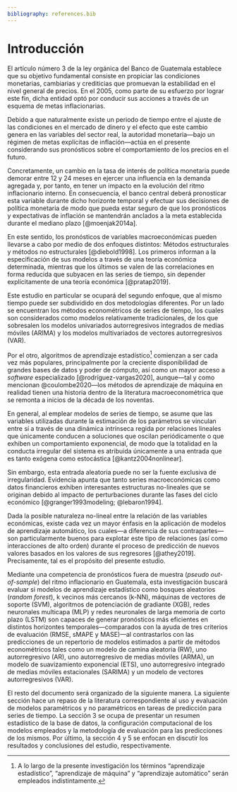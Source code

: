 ```yaml
---
bibliography: references.bib
---
```


# Introducción

El artículo número 3 de la ley orgánica del Banco de Guatemala establece que su objetivo fundamental consiste en propiciar las condiciones monetarias, cambiarias y crediticias que promuevan la estabilidad en el nivel general de precios. En el 2005, como parte de su esfuerzo por lograr este fin, dicha entidad optó por conducir sus acciones a través de un esquema de metas inflacionarias.

Debido a que naturalmente existe un periodo de tiempo entre el ajuste de las condiciones en el mercado de dinero y el efecto que este cambio genera en las variables del sector real, la autoridad monetaria---bajo un régimen de metas explícitas de inflación---actúa en el presente considerando sus pronósticos sobre el comportamiento de los precios en el futuro.

Concretamente, un cambio en la tasa de interés de política monetaria puede demorar entre 12 y 24 meses en ejercer una influencia en la demanda agregada y, por tanto, en tener un impacto en la evolución del ritmo inflacionario interno. En consecuencia, el banco central deberá pronosticar esta variable durante dicho horizonte temporal y efectuar sus decisiones de política monetaria de modo que pueda estar seguro de que los pronósticos y expectativas de inflación se mantendrán anclados a la meta establecida durante el mediano plazo [@moenjak2014a].

En este sentido, los pronósticos de variables macroeconómicas pueden llevarse a cabo por medio de dos enfoques distintos: Métodos estructurales y métodos no estructurales [@diebold1998]. Los primeros informan a la especificación de sus modelos a través de una teoría económica determinada, mientras que los últimos se valen de las correlaciones en forma reducida que subyacen en las series de tiempo, sin depender explícitamente de una teoría económica [@pratap2019].

Este estudio en particular se ocupará del segundo enfoque, que al mismo tiempo puede ser subdividido en dos metodologías diferentes. Por un lado se encuentran los métodos econométricos de series de tiempo, los cuales son considerados como modelos relativamente tradicionales, de los que sobresalen los modelos univariados autorregresivos integrados de medias móviles (ARIMA) y los modelos multivariados de vectores autorregresivos (VAR).

Por el otro, algoritmos de aprendizaje estadístico[^1] comienzan a ser cada vez más populares, principalmente por la creciente disponibilidad de grandes bases de datos y poder de cómputo, así como un mayor acceso a *software* especializado [@rodríguez-vargas2020], aunque---tal y como mencionan @coulombe2020---los métodos de aprendizaje de máquina en realidad tienen una historia dentro de la literatura macroeconométrica que se remonta a inicios de la década de los noventas.

[^1]: A lo largo de la presente investigación los términos "aprendizaje estadístico", "aprendizaje de máquina" y "aprendizaje automático" serán empleados indistintamente.

En general, al emplear modelos de series de tiempo, se asume que las variables utilizadas durante la estimación de los parámetros se vinculan entre sí a través de una dinámica intrínseca regida por relaciones lineales que únicamente conducen a soluciones que oscilan periódicamente o que exhiben un comportamiento exponencial, de modo que la totalidad en la conducta irregular del sistema es atribuida únicamente a una entrada que es tanto exógena como estocástica [@kantz2004nonlinear].

Sin embargo, esta entrada aleatoria puede no ser la fuente exclusiva de irregularidad. Evidencia apunta que tanto series macroeconómicas como datos financieros exhiben interesantes estructuras no-lineales que se originan debido al impacto de perturbaciones durante las fases del ciclo económico [@granger1993modeling; @lebaron1994].

Dada la posible naturaleza no-lineal entre la relación de las variables económicas, existe cada vez un mayor énfasis en la aplicación de modelos de aprendizaje automático, los cuales---a diferencia de sus contrapartes---son particularmente buenos para explotar este tipo de relaciones (así como interacciones de alto orden) durante el proceso de predicción de nuevos valores basados en los valores de sus regresores [@athey2019]. Precisamente, tal es el propósito del presente estudio.

Mediante una competencia de pronósticos fuera de muestra (*pseudo out-of-sample*) del ritmo inflacionario en Guatemala, esta investigación buscará evaluar si modelos de aprendizaje estadístico como bosques aleatorios (*random forest*), k vecinos más cercanos (k-NN), máquinas de vectores de soporte (SVM), algoritmos de potenciación de gradiante (XGB), redes neuronales multicapa (MLP) y redes neuronales de larga memoria de corto plazo (LSTM) son capaces de generar pronósticos más eficientes en distintos horizontes temporales---comparados con la ayuda de tres criterios de evaluación (RMSE, sMAPE y MASE)---al contrastarlos con las predicciones de un repertorio de modelos estimados a partir de métodos econométricos tales como un modelo de camina aleatoria (RW), uno autorregresivo (AR), uno autorregresivo de medias móviles (ARMA), un modelo de suavizamiento exponencial (ETS), uno autorregresivo integrado de medias móviles estacionales (SARIMA) y un modelo de vectores autorregresivos (VAR).

El resto del documento será organizado de la siguiente manera. La siguiente sección hace un repaso de la literatura correspondiente al uso y evaluación de modelos paramétricos y no paramétricos en tareas de predicción para series de tiempo. La sección 3 se ocupa de presentar un resumen estadístico de la base de datos, la configuración computacional de los modelos empleados y la metodología de evaluación para las predicciones de los mismos. Por último, la sección 4 y 5 se enfocan en discutir los resultados y conclusiones del estudio, respectivamente.

